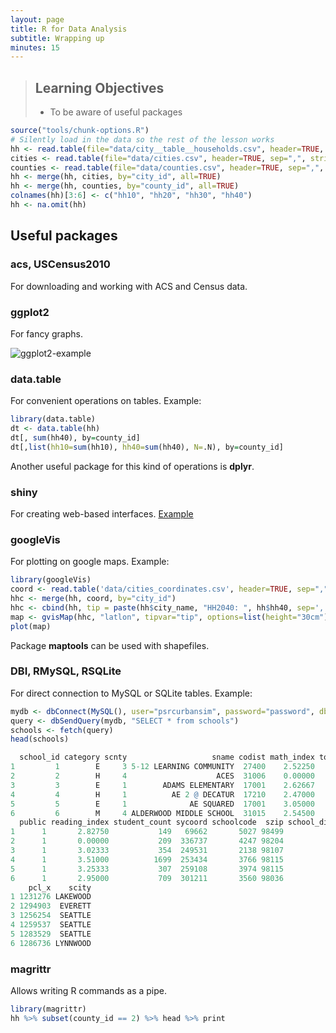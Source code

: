 ```yaml
---
layout: page
title: R for Data Analysis
subtitle: Wrapping up
minutes: 15
---
```


> ## Learning Objectives {.objectives}
>
> * To be aware of useful packages
>

```r
source("tools/chunk-options.R")
# Silently load in the data so the rest of the lesson works
hh <- read.table(file="data/city__table__households.csv", header=TRUE, sep=",")
cities <- read.table(file="data/cities.csv", header=TRUE, sep=",", stringsAsFactors=FALSE)
counties <- read.table(file="data/counties.csv", header=TRUE, sep=",", stringsAsFactors=FALSE)
hh <- merge(hh, cities, by="city_id", all=TRUE)
hh <- merge(hh, counties, by="county_id", all=TRUE)
colnames(hh)[3:6] <- c("hh10", "hh20", "hh30", "hh40")
hh <- na.omit(hh)
```

## Useful packages

### acs, USCensus2010
For downloading and working with ACS and Census data.

### ggplot2
For fancy graphs.

<img src="fig/08-plot-ggplot2-ch5-sol-1.png" alt="ggplot2-example" />

### data.table

For convenient operations on tables. Example:

```r
library(data.table)
dt <- data.table(hh)
dt[, sum(hh40), by=county_id]
dt[,list(hh10=sum(hh10), hh40=sum(hh40), N=.N), by=county_id]
```

Another useful package for this kind of operations is **dplyr**.

### shiny
For creating web-based interfaces. [Example](https://rstudio.stat.washington.edu/shiny/wppExplorer/inst/explore/)

### googleVis
For plotting on google maps. Example:
```r
library(googleVis)
coord <- read.table('data/cities_coordinates.csv', header=TRUE, sep=",")
hhc <- merge(hh, coord, by="city_id")
hhc <- cbind(hh, tip = paste(hh$city_name, "HH2040: ", hh$hh40, sep=','))
map <- gvisMap(hhc, "latlon", tipvar="tip", options=list(height="30cm"))
plot(map)
```

Package **maptools** can be used with shapefiles.

### DBI, RMySQL, RSQLite
For direct connection to MySQL or SQLite tables. Example:
```r
mydb <- dbConnect(MySQL(), user="psrcurbansim", password="password", dbname="psrc_2014_parcel_baseyear")
query <- dbSendQuery(mydb, "SELECT * from schools")
schools <- fetch(query)
head(schools)
```
```r
  school_id category scnty                   sname codist math_index total_score sxcoord parcel_id
1         1        E     3 5-12 LEARNING COMMUNITY  27400    2.52250     7.66000 1231019    721309
2         2        H     4                    ACES  31006    0.00000     0.00000 1296422   1145459
3         3        E     1        ADAMS ELEMENTARY  17001    2.62667     7.96000 1256548    411436
4         4        H     1          AE 2 @ DECATUR  17210    2.47000     8.00000 1283393     78426
5         5        E     1              AE SQUARED  17001    3.05000     8.66333 1273128    403969
6         6        M     4 ALDERWOOD MIDDLE SCHOOL  31015    2.54500     7.64500 1286736    956604
  public reading_index student_count sycoord schoolcode  szip school_district_id staff  pcl_y
1      1       2.82750           149   69662       5027 98499                 63     0  70087
2      1       0.00000           209  336737       4247 98204                 20     0 335320
3      1       3.02333           354  249531       2138 98107                 30     0 249413
4      1       3.51000          1699  253434       3766 98115                 50     0 118839
5      1       3.25333           307  259108       3974 98115                 30     0 253224
6      1       2.95000           709  301211       3560 98036                 22     0 301214
    pcl_x    scity
1 1231276 LAKEWOOD
2 1294903  EVERETT
3 1256254  SEATTLE
4 1259537  SEATTLE
5 1283529  SEATTLE
6 1286736 LYNNWOOD
```

### magrittr
Allows writing R commands as a pipe.
```r
library(magrittr)
hh %>% subset(county_id == 2) %>% head %>% print
```
